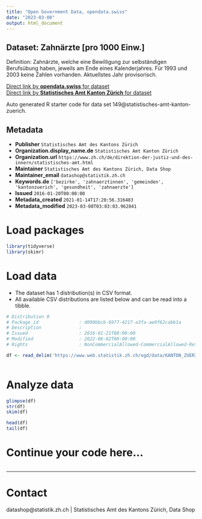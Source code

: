 ```yaml
---
title: "Open Government Data, opendata.swiss"
date: "2023-03-08"
output: html_document
---
```


## Dataset: Zahnärzte [pro 1000 Einw.]

Definition: Zahnärzte, welche eine Bewilligung zur selbständigen Berufsübung haben, jeweils am Ende eines Kalenderjahres. Für 1993 und 2003 keine Zahlen vorhanden. Aktuellstes Jahr provisorisch.

[Direct link by **opendata.swiss** for dataset](https://opendata.swiss/de/dataset/zahnarzte-pro-1000-einw)<br>
[Direct link by **Statistisches Amt Kanton Zürich** for dataset](https://www.zh.ch/de/politik-staat/gemeinden/gemeindeportraet.html)

Auto generated R starter code for data set 149@statistisches-amt-kanton-zuerich.

## Metadata

- **Publisher** `Statistisches Amt des Kantons Zürich`
- **Organization.display_name.de** `Statistisches Amt Kanton Zürich`
- **Organization.url** `https://www.zh.ch/de/direktion-der-justiz-und-des-innern/statistisches-amt.html`
- **Maintainer** `Statistisches Amt des Kantons Zürich, Data Shop`
- **Maintainer_email** `datashop@statistik.zh.ch`
- **Keywords.de** `['bezirke', 'zahnaerztinnen', 'gemeinden', 'kantonzuerich', 'gesundheit', 'zahnaerzte']`
- **Issued** `2016-01-20T00:00:00`
- **Metadata_created** `2021-01-14T17:20:56.316483`
- **Metadata_modified** `2023-03-08T03:03:03.962841`


# Load packages

```r

library(tidyverse)
library(skimr)

```

# Load data

-   The dataset has 1 distribution(s) in CSV format.
-   All available CSV distributions are listed below and can be read into a tibble.

```r

# Distribution 0
# Package_id               : d090bbcb-6977-4217-a3fa-ae0f62cabb1a
# Description              : 
# Issued                   : 2016-01-21T00:00:00
# Modified                 : 2022-06-02T00:00:00
# Rights                   : NonCommercialAllowed-CommercialAllowed-ReferenceRequired

df <- read_delim('https://www.web.statistik.zh.ch/ogd/data/KANTON_ZUERICH_545.csv')



```

# Analyze data

```r

glimpse(df)
str(df)
skim(df)

head(df)
tail(df)

```

# Continue your code here...

```r

```

------------------------------------------------------------------------

# Contact

datashop@statistik.zh.ch | Statistisches Amt des Kantons Zürich, Data Shop

